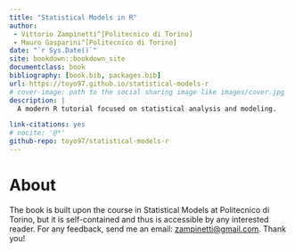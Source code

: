 ```yaml
--- 
title: "Statistical Models in R"
author: 
 - Vittorio Zampinetti^[Politecnico di Torino]
 - Mauro Gasparini^[Politecnico di Torino]
date: "`r Sys.Date()`"
site: bookdown::bookdown_site
documentclass: book
bibliography: [book.bib, packages.bib]
url: https://toyo97.github.io/statistical-models-r
# cover-image: path to the social sharing image like images/cover.jpg
description: |
  A modern R tutorial focused on statistical analysis and modeling.

link-citations: yes
# nocite: '@*'
github-repo: toyo97/statistical-models-r
---
```


# About {-}

The book is built upon the course in Statistical Models at
Politecnico di Torino, but it is self-contained and thus is 
accessible by any interested reader. For any feedback, send me 
an email: [zampinetti@gmail.com](mailto:zampinetti@gmail.com). Thank you!
